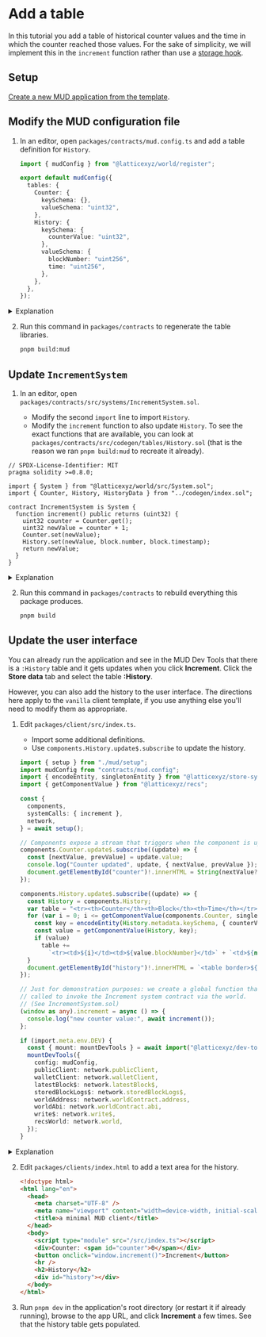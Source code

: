 
# Add a table

In this tutorial you add a table of historical counter values and the time in which the counter reached those values.
For the sake of simplicity, we will implement this in the `increment` function rather than use a [storage hook](/store/table-hooks).

## Setup

[Create a new MUD application from the template](../../templates/typescript/getting-started).

## Modify the MUD configuration file

1. In an editor, open `packages/contracts/mud.config.ts` and add a table definition for `History`.

   <CollapseCode>

   ```ts filename="mud.config.ts" showLineNumbers copy {9-17}
   import { mudConfig } from "@latticexyz/world/register";

   export default mudConfig({
     tables: {
       Counter: {
         keySchema: {},
         valueSchema: "uint32",
       },
       History: {
         keySchema: {
           counterValue: "uint32",
         },
         valueSchema: {
           blockNumber: "uint256",
           time: "uint256",
         },
       },
     },
   });
   ```

   </CollapseCode>

<details>
<summary>Explanation</summary>

A MUD table has two schemas:

- `keySchema`, the key used to find entries
- `valueSchema`, the value in the entry

Each schema is represented as a structure with field names as keys, and the appropriate [Solidity data types](https://docs.soliditylang.org/en/latest/types.html) as their values.
Note that the data types in the key schema are limited to those that are fixed length such at `bytes<n>`.
You cannot use strings, arrays, etc.

In this case, the counter value is represented as a 32 bit unsigned integer, because that is what `Counter` uses.
Block numbers and timestamps can be values up to `uint256`, so we'll use this type for these fields.

</details>

2. Run this command in `packages/contracts` to regenerate the table libraries.

   ```sh copy
   pnpm build:mud
   ```

## Update `IncrementSystem`

1. In an editor, open `packages/contracts/src/systems/IncrementSystem.sol`.

   - Modify the second `import` line to import `History`.
   - Modify the `increment` function to also update `History`.
     To see the exact functions that are available, you can look at `packages/contracts/src/codegen/tables/History.sol` (that is the reason we ran `pnpm build:mud` to recreate it already).

<CollapseCode>

```solidity filename="IncrementSystem.s.sol" copy showLineNumbers {5, 12}
// SPDX-License-Identifier: MIT
pragma solidity >=0.8.0;

import { System } from "@latticexyz/world/src/System.sol";
import { Counter, History, HistoryData } from "../codegen/index.sol";

contract IncrementSystem is System {
  function increment() public returns (uint32) {
    uint32 counter = Counter.get();
    uint32 newValue = counter + 1;
    Counter.set(newValue);
    History.set(newValue, block.number, block.timestamp);
    return newValue;
  }
}
```

</CollapseCode>

<details>
<summary>Explanation</summary>

```solidity
import { Counter, History, HistoryData } from "../codegen/index.sol";
```

When a table has multiple fields in the value schema, MUD generates a [Struct](https://www.tutorialspoint.com/solidity/solidity_structs.htm) to hold a full value.
Here is `HistoryData`, copied from `packages/contract/src/codegen/History.sol`.

```solidity
struct HistoryData {
  uint256 blockNumber;
  uint256 time;
}
```

Note that `IncrementSystem` doesn't need to use `HistoryData`, because it only writes to history, it doesn't read from it.
However, this is part of manipulating the schema and therefore included in this tutorial.

```solidity
History.set(newValue, block.number, block.timestamp);
```

Set the value.
All MUD tables have a `<table>.set` function with the parameters being the key schema fields in order and then the value schema fields in order.

</details>

2. Run this command in `packages/contracts` to rebuild everything this package produces.

   ```sh copy
   pnpm build
   ```

## Update the user interface

You can already run the application and see in the MUD Dev Tools that there is a `:History` table and it gets updates when you click **Increment**.
Click the **Store data** tab and select the table **:History**.

However, you can also add the history to the user interface.
The directions here apply to the `vanilla` client template, if you use anything else you'll need to modify them as appropriate.

1. Edit `packages/client/src/index.ts`.

   - Import some additional definitions.
   - Use `components.History.update$.subscribe` to update the history.

   <CollapseCode>

   ```ts filename="index.ts" copy showLineNumbers {3-4,18-29}
   import { setup } from "./mud/setup";
   import mudConfig from "contracts/mud.config";
   import { encodeEntity, singletonEntity } from "@latticexyz/store-sync/recs";
   import { getComponentValue } from "@latticexyz/recs";

   const {
     components,
     systemCalls: { increment },
     network,
   } = await setup();

   // Components expose a stream that triggers when the component is updated.
   components.Counter.update$.subscribe((update) => {
     const [nextValue, prevValue] = update.value;
     console.log("Counter updated", update, { nextValue, prevValue });
     document.getElementById("counter")!.innerHTML = String(nextValue?.value ?? "unset");
   });

   components.History.update$.subscribe((update) => {
     const History = components.History;
     var table = "<tr><th>Counter</th><th>Block</th><th>Time</th></tr>";
     for (var i = 0; i <= getComponentValue(components.Counter, singletonEntity).value; i++) {
       const key = encodeEntity(History.metadata.keySchema, { counterValue: i });
       const value = getComponentValue(History, key);
       if (value)
         table +=
           `<tr><td>${i}</td><td>${value.blockNumber}</td>` + `<td>${new Date(Number(value.time) * 1000)}</td></tr>\n`;
     }
     document.getElementById("history")!.innerHTML = `<table border>${table}</table>`;
   });

   // Just for demonstration purposes: we create a global function that can be
   // called to invoke the Increment system contract via the world.
   // (See IncrementSystem.sol)
   (window as any).increment = async () => {
     console.log("new counter value:", await increment());
   };

   if (import.meta.env.DEV) {
     const { mount: mountDevTools } = await import("@latticexyz/dev-tools");
     mountDevTools({
       config: mudConfig,
       publicClient: network.publicClient,
       walletClient: network.walletClient,
       latestBlock$: network.latestBlock$,
       storedBlockLogs$: network.storedBlockLogs$,
       worldAddress: network.worldContract.address,
       worldAbi: network.worldContract.abi,
       write$: network.write$,
       recsWorld: network.world,
     });
   }
   ```

   </CollapseCode>

<details>

<summary>Explanation</summary>

```typescript
components.History.update$.subscribe((update) => {
```

Register a function to be called when the `History` component changes.

```typescript
  const History = components.History;
  var table = "<tr><th>Counter</th><th>Block</th><th>Time</th></tr>";
  for(var i=0; i<=getComponentValue(components.Counter,singletonEntity).value; i++) {
```

To get the value of a component we use `getComponentValue` (or `getComponentValueStrict` if we want to throw an error if the value is not found).
This function gets a component and a key.
In the case of a singleton there is no key, so we use `singletonEntity`.
The returned value includes multiple fields, but here we only care about the value.

```typescript
const key = encodeEntity(History.metadata.keySchema, { counterValue: i });
const value = getComponentValue(History, key);
```

Reading a value from a table that has keys is a two-step process:

1. Use `encodeEntity` to get the key.
2. Use `getComponentValue` to get the value tied to that key.

```typescript
if (value)
  table += `<tr><td>${i}</td><td>${value.blockNumber}</td>` + `<td>${new Date(Number(value.time) * 1000)}</td></tr>\n`;
```

If there is a value, add a line to the table.

Solidity uses [Unix time](https://en.wikipedia.org/wiki/Unix_time).
JavaScript uses a similar system, but it measures times in milliseconds.
So to get a readable date, we take the time (which is a [`BigInt`](https://developer.mozilla.org/en-US/docs/Web/JavaScript/Reference/Global_Objects/BigInt)), multiply it by a thousand, and then convert it to a [`Date`](https://developer.mozilla.org/en-US/docs/Web/JavaScript/Reference/Global_Objects/Date) object.

```typescript
  }
  document.getElementById("history")!.innerHTML = `<table border>${table}</table>`
});
```

Set the internal HTML of the `history` HTML tag.
Notice the exclamation mark (`!`).
`document.getElementById` may return either a tag that can be changed, or an empty value (if the parameter is not an id of any of the HTML tags).
We know that `history` exists in the HTML, but the TypeScript compiler does not.
This exclamation point tells the compiler that it's OK, there will be a real value there.
[See here for additional information](https://blog.logrocket.com/understanding-exclamation-mark-typescript/).

</details>

2. Edit `packages/clients/index.html` to add a text area for the history.

   <CollapseCode>

   ```html filename="index.html" copy showLineNumbers {12-17}
   <!doctype html>
   <html lang="en">
     <head>
       <meta charset="UTF-8" />
       <meta name="viewport" content="width=device-width, initial-scale=1.0" />
       <title>a minimal MUD client</title>
     </head>
     <body>
       <script type="module" src="/src/index.ts"></script>
       <div>Counter: <span id="counter">0</span></div>
       <button onclick="window.increment()">Increment</button>
       <hr />
       <h2>History</h2>
       <div id="history"></div>
     </body>
   </html>
   ```

   </CollapseCode>

1. Run `pnpm dev` in the application's root directory (or restart it if already running), browse to the app URL, and click **Increment** a few times.
   See that the history table gets populated.
